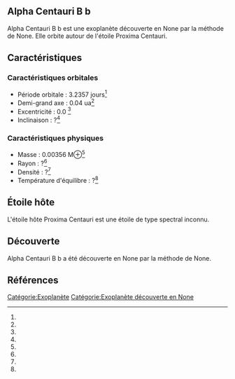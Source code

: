 == Alpha Centauri B b ==

{{Infobox Exoplanète
| nom = Alpha Centauri B b
| image = 
| légende = 
| étoile = Proxima Centauri
| constellation = 
| ascension_droite = 
| déclinaison = 
| distance = ?
| type_spectral = ?
| masse = 0.00356 M⊕<ref></ref>
| rayon = ?<ref></ref>
| densité = ?<ref></ref>
| gravité = ?<ref></ref>
| température = ?<ref></ref>
| période = 3.2357 j<ref></ref>
| demi_grand_axe = 0.04 ua<ref></ref>
| excentricité = 0.0 <ref></ref>
| inclinaison = ?<ref></ref>
| méthode_découverte = ?
| date_découverte = ?
| statut = Confirmée
}}

Alpha Centauri B b est une exoplanète découverte en None par la méthode de None. Elle orbite autour de l'étoile Proxima Centauri.

== Caractéristiques ==

=== Caractéristiques orbitales ===
* Période orbitale : 3.2357 jours<ref></ref>
* Demi-grand axe : 0.04 ua<ref></ref>
* Excentricité : 0.0 <ref></ref>
* Inclinaison : ?<ref></ref>

=== Caractéristiques physiques ===
* Masse : 0.00356 M⊕<ref></ref>
* Rayon : ?<ref></ref>
* Densité : ?<ref></ref>
* Température d'équilibre : ?<ref></ref>

== Étoile hôte ==

{{Infobox Étoile
| nom = Proxima Centauri
| image = 
| légende = 
| constellation = 
| ascension_droite = 
| déclinaison = 
| distance = ?
| type_spectral = ?
| magnitude_absolue = 
| magnitude_apparente = 
| masse = ?<ref></ref>
| rayon = ?<ref></ref>
| température = ?<ref></ref>
| métallicité = ?<ref></ref>
| âge = ?<ref></ref>
}}

L'étoile hôte Proxima Centauri est une étoile de type spectral inconnu.

== Découverte ==

Alpha Centauri B b a été découverte en None par la méthode de None.

== Références ==
<references />

[[Catégorie:Exoplanète]]
[[Catégorie:Exoplanète découverte en None]]
